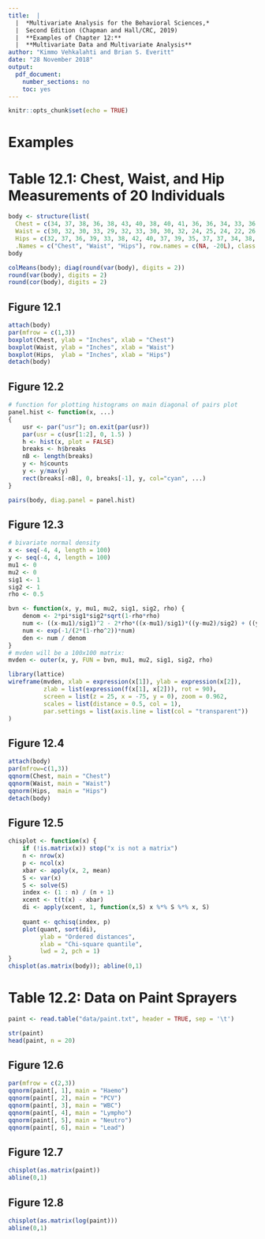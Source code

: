 ```yaml
---
title:  |  
  |  *Multivariate Analysis for the Behavioral Sciences,*
  |  Second Edition (Chapman and Hall/CRC, 2019)
  |  **Examples of Chapter 12:**
  |  **Multivariate Data and Multivariate Analysis**
author: "Kimmo Vehkalahti and Brian S. Everitt"
date: "28 November 2018"
output: 
  pdf_document:
    number_sections: no
    toc: yes
---
```


```r
knitr::opts_chunk$set(echo = TRUE)
```
\pagebreak

# Examples

# Table 12.1: Chest, Waist, and Hip Measurements of 20 Individuals

```r
body <- structure(list(
  Chest = c(34, 37, 38, 36, 38, 43, 40, 38, 40, 41, 36, 36, 34, 33, 36, 37, 34, 36, 38, 35), 
  Waist = c(30, 32, 30, 33, 29, 32, 33, 30, 30, 32, 24, 25, 24, 22, 26, 26, 25, 26, 28, 23), 
  Hips = c(32, 37, 36, 39, 33, 38, 42, 40, 37, 39, 35, 37, 37, 34, 38, 37, 38, 37, 40, 35)), 
  .Names = c("Chest", "Waist", "Hips"), row.names = c(NA, -20L), class = "data.frame")
body

colMeans(body); diag(round(var(body), digits = 2))
round(var(body), digits = 2)
round(cor(body), digits = 2)
```
\pagebreak

## Figure 12.1

```r
attach(body)
par(mfrow = c(1,3))
boxplot(Chest, ylab = "Inches", xlab = "Chest")
boxplot(Waist, ylab = "Inches", xlab = "Waist")
boxplot(Hips,  ylab = "Inches", xlab = "Hips")
detach(body)
```
\pagebreak

## Figure 12.2

```r
# function for plotting histograms on main diagonal of pairs plot
panel.hist <- function(x, ...)
{
    usr <- par("usr"); on.exit(par(usr))
    par(usr = c(usr[1:2], 0, 1.5) )
    h <- hist(x, plot = FALSE)
    breaks <- h$breaks
    nB <- length(breaks)
    y <- h$counts
    y <- y/max(y)
    rect(breaks[-nB], 0, breaks[-1], y, col="cyan", ...)
}

pairs(body, diag.panel = panel.hist)
```
\pagebreak

## Figure 12.3
```r
# bivariate normal density
x <- seq(-4, 4, length = 100)
y <- seq(-4, 4, length = 100)
mu1 <- 0
mu2 <- 0
sig1 <- 1
sig2 <- 1
rho <- 0.5

bvn <- function(x, y, mu1, mu2, sig1, sig2, rho) {
    denom <- 2*pi*sig1*sig2*sqrt(1-rho*rho)
    num <- ((x-mu1)/sig1)^2 - 2*rho*((x-mu1)/sig1)*((y-mu2)/sig2) + ((y-mu2)/sig2)^2
    num <- exp(-1/(2*(1-rho^2))*num)
    den <- num / denom
}
# mvden will be a 100x100 matrix:
mvden <- outer(x, y, FUN = bvn, mu1, mu2, sig1, sig2, rho)

library(lattice)
wireframe(mvden, xlab = expression(x[1]), ylab = expression(x[2]), 
          zlab = list(expression(f(x[1], x[2])), rot = 90), 
          screen = list(z = 25, x = -75, y = 0), zoom = 0.962,
          scales = list(distance = 0.5, col = 1),
          par.settings = list(axis.line = list(col = "transparent"))
)

```
\pagebreak

## Figure 12.4
```r
attach(body)
par(mfrow=c(1,3))
qqnorm(Chest, main = "Chest")
qqnorm(Waist, main = "Waist")
qqnorm(Hips,  main = "Hips")
detach(body)
```
\pagebreak

## Figure 12.5
```r
chisplot <- function(x) {
    if (!is.matrix(x)) stop("x is not a matrix")
    n <- nrow(x)
    p <- ncol(x)
    xbar <- apply(x, 2, mean)
    S <- var(x)
    S <- solve(S)
    index <- (1 : n) / (n + 1)
    xcent <- t(t(x) - xbar)
    di <- apply(xcent, 1, function(x,S) x %*% S %*% x, S)
    
    quant <- qchisq(index, p)
    plot(quant, sort(di), 
         ylab = "Ordered distances", 
         xlab = "Chi-square quantile", 
         lwd = 2, pch = 1)
}
chisplot(as.matrix(body)); abline(0,1)
```
\pagebreak

# Table 12.2: Data on Paint Sprayers
```r
paint <- read.table("data/paint.txt", header = TRUE, sep = '\t')

str(paint)
head(paint, n = 20)
```
\pagebreak

## Figure 12.6
```r
par(mfrow = c(2,3))
qqnorm(paint[, 1], main = "Haemo")
qqnorm(paint[, 2], main = "PCV")
qqnorm(paint[, 3], main = "WBC")
qqnorm(paint[, 4], main = "Lympho")
qqnorm(paint[, 5], main = "Neutro")
qqnorm(paint[, 6], main = "Lead")
```
\pagebreak

## Figure 12.7
```r
chisplot(as.matrix(paint))
abline(0,1)
```

\pagebreak

## Figure 12.8
```r
chisplot(as.matrix(log(paint)))
abline(0,1)
```
